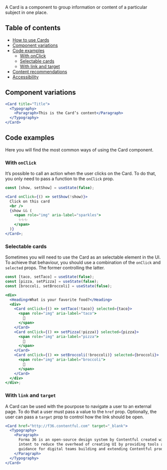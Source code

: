 A Card is a component to group information or content of a particular subject in one place.

## Table of contents
- [How to use Cards](#how-to-use-buttons)
- [Component variations](#component-variations)
- [Code examples](#code-examples)
  - [With onClick](#with-onclick)
  - [Selectable cards](#selectable-cards)
  - [With link and target](#with-link-and-target)
- [Content recommendations](#content-recommendations)
- [Accessibility](#accessibility)

## Component variations
```jsx
<Card title="Title">
  <Typography>
    <Paragraph>This is the Card’s content</Paragraph>
  </Typography>
</Card>
```

## Code examples

Here you will find the most common ways of using the Card component.

### With `onClick`

It’s possible to call an action when the user clicks on the Card. To do that, you only need to pass a function to the `onClick` prop.

```jsx
const [show, setShow] = useState(false);

<Card onClick={() => setShow(!show)}>
  Click on this card
  <br />
  {show && (
    <span role="img" aria-label="sparkles">
      ✨✨✨
    </span>
  )}
</Card>;
```

### Selectable cards

Sometimes you will need to use the Card as an selectable element in the UI. To achieve that behaviour,
you should use a combination of the `onClick` and `selected` props. The former controlling the latter.

```jsx
const [taco, setTaco] = useState(false);
const [pizza, setPizza] = useState(false);
const [broccoli, setBroccoli] = useState(false);

<div>
  <Heading>What is your favorite food?</Heading>
  <div>
    <Card onClick={() => setTaco(!taco)} selected={taco}>
      <span role="img" aria-label="taco">
        🌮
      </span>
    </Card>
    <Card onClick={() => setPizza(!pizza)} selected={pizza}>
      <span role="img" aria-label="pizza">
        🍕
      </span>
    </Card>
    <Card onClick={() => setBroccoli(!broccoli)} selected={broccoli}>
      <span role="img" aria-label="broccoli">
        🥦
      </span>
    </Card>
  </div>
</div>;
```

### With `link` and `target`

A Card can be used with the pourpose to navigate a user to an external page. To do that a user must pass a value to the `href` prop.
Optionally, the user can pass a `target` prop to control how the link should be open.

```jsx
<Card href="http://f36.contentful.com" target="_blank">
  <Typography>
    <Paragraph>
      Forma 36 is an open-source design system by Contentful created with the
      intent to reduce the overhead of creating UI by providing tools and
      guidance for digital teams building and extending Contentful products.
    </Paragraph>
  </Typography>
</Card>
```
